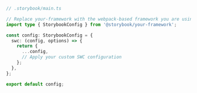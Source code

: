 ```ts
// .storybook/main.ts

// Replace your-framework with the webpack-based framework you are using (e.g., react-webpack5)
import type { StorybookConfig } from '@storybook/your-framework';

const config: StorybookConfig = {
  swc: (config, options) => {
    return {
      ...config,
      // Apply your custom SWC configuration
    };
  },
};

export default config;
```
